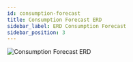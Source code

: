 ```yaml
---
id: consumption-forecast
title: Consumption Forecast ERD
sidebar_label: ERD Consumption Forecast
sidebar_position: 3
---
```



![Consumption Forecast ERD](/database/consumption-forecast.png)

<DiagramEditor 
  source="https://github.com/FASP-QAT/fasp-api/raw/master/docs/Database%20ER%20Diagrams/ConsumptionForecast.pdf"
  name="Consumption Forecast"
  fileType="pdf"
/>
